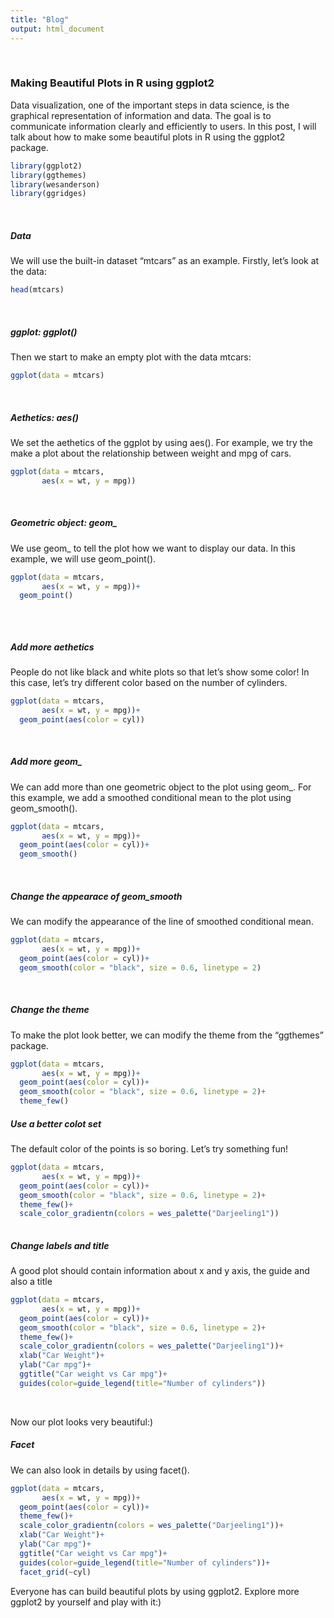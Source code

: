 ```yaml
---
title: "Blog"
output: html_document
---
```


<br>

### Making Beautiful Plots in R using ggplot2

Data visualization, one of the important steps in data science, is the graphical representation of information and data. The goal is to communicate information clearly and efficiently to users. In this post, I will talk about how to make some beautiful plots in R using the ggplot2 package.
```r
library(ggplot2)
library(ggthemes)
library(wesanderson)
library(ggridges)
```

<br>

##### Data

We will use the built-in dataset "mtcars" as an example. 
Firstly, let's look at the data:
```r
head(mtcars)
```
<br>

##### ggplot: ggplot()

Then we start to make an empty plot with the data mtcars:
```r
ggplot(data = mtcars)
```
<br>

##### Aethetics: aes()

We set the aethetics of the ggplot by using aes(). For example, we try the make a plot about the relationship between weight and mpg of cars.
```r
ggplot(data = mtcars, 
       aes(x = wt, y = mpg))
```
<br>

##### Geometric object: geom_

We use geom_ to tell the plot how we want to display our data. In this example, we will use geom_point().
```r
ggplot(data = mtcars, 
       aes(x = wt, y = mpg))+
  geom_point()
  
```
<br>

##### Add more aethetics

People do not like black and white plots so that let's show some color! In this case, let's try different color based on the number of cylinders.
```r
ggplot(data = mtcars, 
       aes(x = wt, y = mpg))+
  geom_point(aes(color = cyl))
```
<br>

##### Add more geom_
We can add more than one geometric object to the plot using geom_. For this example, we add a smoothed conditional mean to the plot using geom_smooth().
```r
ggplot(data = mtcars, 
       aes(x = wt, y = mpg))+
  geom_point(aes(color = cyl))+
  geom_smooth()
```
<br>

##### Change the appearace of geom_smooth
We can modify the appearance of the line of smoothed conditional mean.
```r
ggplot(data = mtcars, 
       aes(x = wt, y = mpg))+
  geom_point(aes(color = cyl))+
  geom_smooth(color = "black", size = 0.6, linetype = 2)
```
<br>

##### Change the theme
To make the plot look better, we can modify the theme from the "ggthemes" package.
```r
ggplot(data = mtcars, 
       aes(x = wt, y = mpg))+
  geom_point(aes(color = cyl))+
  geom_smooth(color = "black", size = 0.6, linetype = 2)+
  theme_few()
```

##### Use a better colot set

The default color of the points is so boring. Let's try something fun!
```r
ggplot(data = mtcars, 
       aes(x = wt, y = mpg))+
  geom_point(aes(color = cyl))+
  geom_smooth(color = "black", size = 0.6, linetype = 2)+
  theme_few()+
  scale_color_gradientn(colors = wes_palette("Darjeeling1"))
  
```





##### Change labels and title
A good plot should contain information about x and y axis, the guide and also a title 
```r
ggplot(data = mtcars, 
       aes(x = wt, y = mpg))+
  geom_point(aes(color = cyl))+
  geom_smooth(color = "black", size = 0.6, linetype = 2)+
  theme_few()+
  scale_color_gradientn(colors = wes_palette("Darjeeling1"))+
  xlab("Car Weight")+
  ylab("Car mpg")+
  ggtitle("Car weight vs Car mpg")+
  guides(color=guide_legend(title="Number of cylinders"))
```
<br>

Now our plot looks very beautiful:) 

##### Facet
We can also look in details by using facet(). 
```r
ggplot(data = mtcars, 
       aes(x = wt, y = mpg))+
  geom_point(aes(color = cyl))+
  theme_few()+
  scale_color_gradientn(colors = wes_palette("Darjeeling1"))+
  xlab("Car Weight")+
  ylab("Car mpg")+
  ggtitle("Car weight vs Car mpg")+
  guides(color=guide_legend(title="Number of cylinders"))+
  facet_grid(~cyl)
```


Everyone has can build beautiful plots by using ggplot2. Explore more ggplot2 by yourself and play with it:)






























